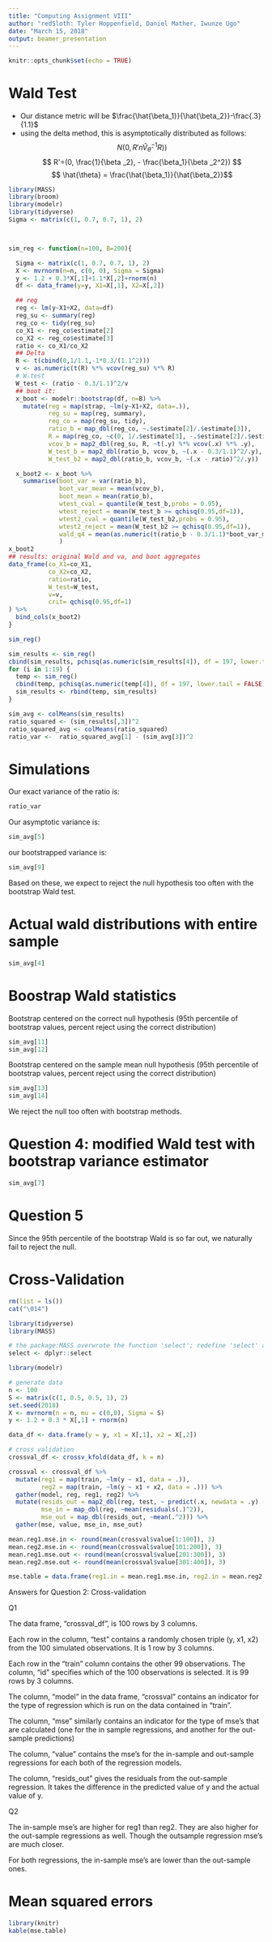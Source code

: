 ```yaml
---
title: "Computing Assignment VIII"
author: "redSloth: Tyler Hoppenfield, Daniel Mather, Iwunze Ugo"
date: "March 15, 2018"
output: beamer_presentation
---
```


```r
knitr::opts_chunk$set(echo = TRUE)
```
# Wald Test
* Our distance metric will be $\frac{\hat{\beta_1}}{\hat{\beta_2}}-\frac{.3}{1.1}$
* using the delta method, this is asymptotically distributed as follows:
$$N(0,  R' n\hat{V}_{\hat{\theta}}^{-1}R))$$
 $$ R'=(0, \frac{1}{\beta _2}, - \frac{\beta_1}{\beta _2^2}) $$
 $$ \hat{\theta} =  \frac{\hat{\beta_1}}{\hat{\beta_2}}$$



```r

library(MASS)
library(broom)
library(modelr)
library(tidyverse)
Sigma <- matrix(c(1, 0.7, 0.7, 1), 2)



sim_reg <- function(n=100, B=200){

  Sigma <- matrix(c(1, 0.7, 0.7, 1), 2)
  X <- mvrnorm(n=n, c(0, 0), Sigma = Sigma)
  y <- 1.2 + 0.3*X[,1]+1.1*X[,2]+rnorm(n)
  df <- data_frame(y=y, X1=X[,1], X2=X[,2])

  ## reg
  reg <- lm(y~X1+X2, data=df)
  reg_su <- summary(reg)
  reg_co <- tidy(reg_su)
  co_X1 <- reg_co$estimate[2]
  co_X2 <- reg_co$estimate[3]
  ratio <- co_X1/co_X2
  ## Delta
  R <- t(cbind(0,1/1.1,-1*0.3/(1.1^2)))
  v <- as.numeric(t(R) %*% vcov(reg_su) %*% R)
  # W-test
  W_test <- (ratio - 0.3/1.1)^2/v
  ## boot it:
  x_boot <- modelr::bootstrap(df, n=B) %>%
    mutate(reg = map(strap, ~lm(y~X1+X2, data=.)),
           reg_su = map(reg, summary),
           reg_co = map(reg_su, tidy),
           ratio_b = map_dbl(reg_co, ~.$estimate[2]/.$estimate[3]),
           R = map(reg_co, ~c(0, 1/.$estimate[3], -.$estimate[2]/.$estimate[3]^2)),
           vcov_b = map2_dbl(reg_su, R, ~t(.y) %*% vcov(.x) %*% .y),
           W_test_b = map2_dbl(ratio_b, vcov_b, ~(.x - 0.3/1.1)^2/.y),
           W_test_b2 = map2_dbl(ratio_b, vcov_b, ~(.x - ratio)^2/.y))

  x_boot2 <- x_boot %>% 
    summarise(boot_var = var(ratio_b),
              boot_var_mean = mean(vcov_b), 
              boot_mean = mean(ratio_b),
              wtest_cval = quantile(W_test_b,probs = 0.95),
              wtest_reject = mean(W_test_b >= qchisq(0.95,df=1)),
              wtest2_cval = quantile(W_test_b2,probs = 0.95),
              wtest2_reject = mean(W_test_b2 >= qchisq(0.95,df=1)),
              wald_q4 = mean(as.numeric(t(ratio_b - 0.3/1.1)*boot_var_mean*(ratio_b - 0.3/1.1)))
              )
x_boot2
## results: original Wald and va, and boot aggregates
data_frame(co_X1=co_X1, 
           co_X2=co_X2, 
           ratio=ratio,
           W_test=W_test,
           v=v,
           crit= qchisq(0.95,df=1)
) %>%
  bind_cols(x_boot2)
}

sim_reg()
```


``` r
sim_results <- sim_reg()
cbind(sim_results, pchisq(as.numeric(sim_results[4]), df = 197, lower.tail = FALSE))
for (i in 1:19) {
  temp <- sim_reg()
  cbind(temp, pchisq(as.numeric(temp[4]), df = 197, lower.tail = FALSE))
  sim_results <- rbind(temp, sim_results)
}

sim_avg <- colMeans(sim_results)
ratio_squared <- (sim_results[,3])^2
ratio_squared_avg <- colMeans(ratio_squared)
ratio_var <-  ratio_squared_avg[1] - (sim_avg[3])^2 
```  
# Simulations
Our exact variance of the ratio is:
``` r
ratio_var
```
Our asymptotic variance is:
```r
sim_avg[5]
```

our bootstrapped variance is:

``` r
sim_avg[9]
```

Based on these, we expect to reject the null hypothesis too often with the bootstrap Wald test.

# Actual wald distributions with entire sample
``` r
sim_avg[4]
```

# Boostrap Wald statistics

Bootstrap centered on the correct null hypothesis (95th percentile of bootstrap values, percent reject using the correct distribution)
``` r
sim_avg[11]
sim_avg[12]
```

Bootstrap centered on the sample mean null hypothesis (95th percentile of bootstrap values, percent reject using the correct distribution)
``` r
sim_avg[13]
sim_avg[14]
```
We reject the null too often with bootstrap methods.

# Question 4: modified Wald test with bootstrap variance estimator
```r
sim_avg[7]
```

# Question 5
Since the 95th percentile of the bootstrap Wald is so far out, we naturally fail to reject the null.

# Cross-Validation
```r
rm(list = ls())
cat("\014")

library(tidyverse)
library(MASS)

# the package:MASS overwrote the function 'select'; redefine 'select' as the function from dplyr
select <- dplyr::select

library(modelr)

# generate data
n <- 100
S <- matrix(c(1, 0.5, 0.5, 1), 2)
set.seed(2018)
X <- mvrnorm(n = n, mu = c(0,0), Sigma = S)
y <- 1.2 + 0.3 * X[,1] + rnorm(n)

data_df <- data.frame(y = y, x1 = X[,1], x2 = X[,2])

# cross validation
crossval_df <- crossv_kfold(data_df, k = n)

crossval <- crossval_df %>%
  mutate(reg1 = map(train, ~lm(y ~ x1, data = .)),
         reg2 = map(train, ~lm(y ~ x1 + x2, data = .))) %>%
  gather(model, reg, reg1, reg2) %>%
  mutate(resids_out = map2_dbl(reg, test, ~ predict(.x, newdata = .y) - as.data.frame(.y)$y),
         mse_in = map_dbl(reg, ~mean(residuals(.)^2)),
         mse_out = map_dbl(resids_out, ~mean(.^2))) %>%
  gather(mse, value, mse_in, mse_out)

mean.reg1.mse.in <- round(mean(crossval$value[1:100]), 3)
mean.reg2.mse.in <- round(mean(crossval$value[101:200]), 3)
mean.reg1.mse.out <- round(mean(crossval$value[201:300]), 3)
mean.reg2.mse.out <- round(mean(crossval$value[301:400]), 3)

mse.table = data.frame(reg1.in = mean.reg1.mse.in, reg2.in = mean.reg2.mse.in, reg1.out = mean.reg1.mse.out, reg2.out = mean.reg2.mse.out)
```

Answers for Question 2: Cross-validation

Q1

The data frame, “crossval_df”, is 100 rows by 3 columns.

Each row in the column, “test” contains a randomly chosen triple (y, x1, x2) from the 100 simulated observations. It is 1 row by 3 columns.

Each row in the “train” column contains the other 99 observations. The column, “id” specifies which of the 100 observations is selected. It is 99 rows by 3 columns.

The column, “model” in the data frame, “crossval” contains an indicator for the type of regression which is run on the data contained in “train”.

The column, “mse” similarly contains an indicator for the type of mse’s that are calculated (one for the in sample regressions, and another for the out-sample predictions)

The column, “value” contains the mse’s for the in-sample and out-sample regressions for each both of the regression models.

The column, “resids_out” gives the residuals from the out-sample regression. It takes the difference in the predicted value of y and the actual value of y.

Q2

The in-sample mse’s are higher for reg1 than reg2. They are also higher for the out-sample regressions as well. Though the outsample regression mse’s are much closer.

For both regressions, the in-sample mse’s are lower than the out-sample ones.

# Mean squared errors
```r
library(knitr)
kable(mse.table)
```
